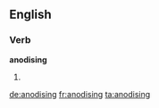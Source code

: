 ==English==

===Verb===
'''anodising'''

# {{present participle of|[[anodise]]}}

[[de:anodising]]
[[fr:anodising]]
[[ta:anodising]]